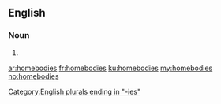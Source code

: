 ==English==

===Noun===
{{head|en|plural}}

# {{plural of|homebody|lang=en|nocat=1}}

[[Category:English plurals ending in "-ies"]]

[[ar:homebodies]]
[[fr:homebodies]]
[[ku:homebodies]]
[[my:homebodies]]
[[no:homebodies]]